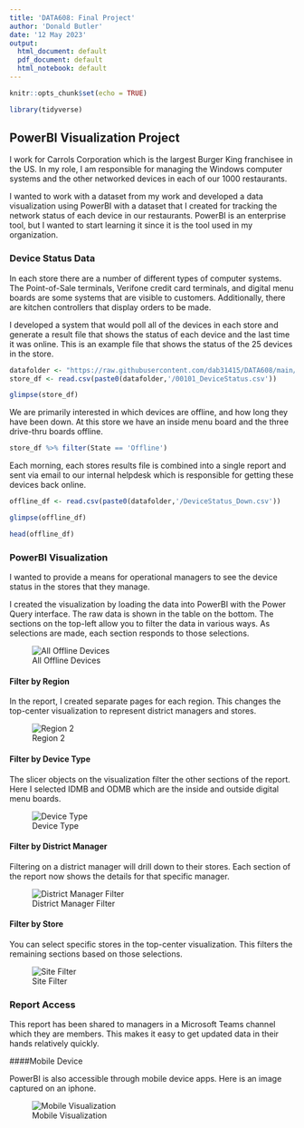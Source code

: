 ```yaml
---
title: 'DATA608: Final Project'
author: 'Donald Butler'
date: '12 May 2023'
output:
  html_document: default
  pdf_document: default
  html_notebook: default
---
```


```r
knitr::opts_chunk$set(echo = TRUE)
```

```r
library(tidyverse)
```

## PowerBI Visualization Project

I work for Carrols Corporation which is the largest Burger King franchisee in the US. In my role, I am responsible for managing the Windows computer systems and the other networked devices in each of our 1000 restaurants. 

I wanted to work with a dataset from my work and developed a data visualization using PowerBI with a dataset that I created for tracking the network status of each device in our restaurants. PowerBI is an enterprise tool, but I wanted to start learning it since it is the tool used in my organization. 

### Device Status Data

In each store there are a number of different types of computer systems. The Point-of-Sale terminals, Verifone credit card terminals, and digital menu boards are some systems that are visible to customers. Additionally, there are kitchen controllers that display orders to be made.

I developed a system that would poll all of the devices in each store and generate a result file that shows the status of each device and the last time it was online. This is an example file that shows the status of the 25 devices in the store. 


```r
datafolder <- "https://raw.githubusercontent.com/dab31415/DATA608/main/Final%20Project/Data"
store_df <- read.csv(paste0(datafolder,'/00101_DeviceStatus.csv'))

glimpse(store_df)
```

We are primarily interested in which devices are offline, and how long they have been down. At this store we have an inside menu board and the three drive-thru boards offline.

```r
store_df %>% filter(State == 'Offline')
```

Each morning, each stores results file is combined into a single report and sent via email to our internal helpdesk which is responsible for getting these devices back online.

```r
offline_df <- read.csv(paste0(datafolder,'/DeviceStatus_Down.csv'))

glimpse(offline_df)
```

```r
head(offline_df)
```

### PowerBI Visualization

I wanted to provide a means for operational managers to see the device status in the stores that they manage. 

I created the visualization by loading the data into PowerBI with the Power Query interface. The raw data is shown in the table on the bottom. The sections on the top-left allow you to filter the data in various ways. As selections are made, each section responds to those selections.

![All Offline Devices](Full-Visualization.png)

#### Filter by Region

In the report, I created separate pages for each region. This changes the top-center visualization to represent district managers and stores.

![Region 2](R2.png)

#### Filter by Device Type

The slicer objects on the visualization filter the other sections of the report. Here I selected IDMB and ODMB which are the inside and outside digital menu boards. 

![Device Type](Type.png)

#### Filter by District Manager

Filtering on a district manager will drill down to their stores. Each section of the report now shows the details for that specific manager.

![District Manager Filter](DM.png)

#### Filter by Store

You can select specific stores in the top-center visualization. This filters the remaining sections based on those selections.

![Site Filter](Site.png)

### Report Access

This report has been shared to managers in a Microsoft Teams channel which they are members. This makes it easy to get updated data in their hands relatively quickly. 

####Mobile Device

PowerBI is also accessible through mobile device apps. Here is an image captured on an iphone.

![Mobile Visualization](Mobile.png)

